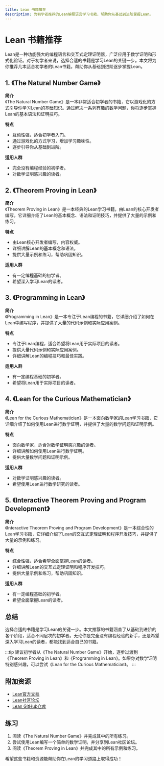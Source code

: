 ```yaml
---
title: Lean 书籍推荐
description: 为初学者推荐的Lean编程语言学习书籍，帮助你从基础到进阶掌握Lean。
---
```


# Lean 书籍推荐

Lean是一种功能强大的编程语言和交互式定理证明器，广泛应用于数学证明和形式化验证。对于初学者来说，选择合适的书籍是学习Lean的关键一步。本文将为你推荐几本适合初学者的Lean书籍，帮助你从基础到进阶逐步掌握Lean。

## 1. 《The Natural Number Game》

**简介**  
《The Natural Number Game》是一本非常适合初学者的书籍，它以游戏化的方式引导你学习Lean的基础知识。通过解决一系列有趣的数学问题，你将逐步掌握Lean的基本语法和证明技巧。

**特点**  
- 互动性强，适合初学者入门。
- 通过游戏化的方式学习，增加学习趣味性。
- 逐步引导你从基础到进阶。

**适用人群**  
- 完全没有编程经验的初学者。
- 对数学证明感兴趣的读者。

## 2. 《Theorem Proving in Lean》

**简介**  
《Theorem Proving in Lean》是一本经典的Lean学习书籍，由Lean的核心开发者编写。它详细介绍了Lean的基本概念、语法和证明技巧，并提供了大量的示例和练习。

**特点**  
- 由Lean核心开发者编写，内容权威。
- 详细讲解Lean的基本概念和语法。
- 提供大量示例和练习，帮助巩固知识。

**适用人群**  
- 有一定编程基础的初学者。
- 希望深入学习Lean的读者。

## 3. 《Programming in Lean》

**简介**  
《Programming in Lean》是一本专注于Lean编程的书籍，它详细介绍了如何在Lean中编写程序，并提供了大量的代码示例和实际应用案例。

**特点**  
- 专注于Lean编程，适合希望将Lean用于实际项目的读者。
- 提供大量代码示例和实际应用案例。
- 详细讲解Lean的编程技巧和最佳实践。

**适用人群**  
- 有一定编程基础的初学者。
- 希望将Lean用于实际项目的读者。

## 4. 《Lean for the Curious Mathematician》

**简介**  
《Lean for the Curious Mathematician》是一本面向数学家的Lean学习书籍，它详细介绍了如何使用Lean进行数学证明，并提供了大量的数学问题和证明示例。

**特点**  
- 面向数学家，适合对数学证明感兴趣的读者。
- 详细讲解如何使用Lean进行数学证明。
- 提供大量数学问题和证明示例。

**适用人群**  
- 对数学证明感兴趣的读者。
- 希望使用Lean进行数学研究的读者。

## 5. 《Interactive Theorem Proving and Program Development》

**简介**  
《Interactive Theorem Proving and Program Development》是一本综合性的Lean学习书籍，它详细介绍了Lean的交互式定理证明和程序开发技巧，并提供了大量的示例和练习。

**特点**  
- 综合性强，适合希望全面掌握Lean的读者。
- 详细讲解Lean的交互式定理证明和程序开发技巧。
- 提供大量示例和练习，帮助巩固知识。

**适用人群**  
- 有一定编程基础的初学者。
- 希望全面掌握Lean的读者。

## 总结

选择合适的书籍是学习Lean的关键一步。本文推荐的书籍涵盖了从基础到进阶的各个阶段，适合不同层次的初学者。无论你是完全没有编程经验的新手，还是希望深入学习Lean的读者，都能找到适合自己的书籍。

:::tip
建议初学者从《The Natural Number Game》开始，逐步过渡到《Theorem Proving in Lean》和《Programming in Lean》。如果你对数学证明特别感兴趣，可以尝试《Lean for the Curious Mathematician》。
:::

## 附加资源

- [Lean官方文档](https://leanprover.github.io/documentation/)
- [Lean社区论坛](https://leanprover.zulipchat.com/)
- [Lean GitHub仓库](https://github.com/leanprover/lean4)

## 练习

1. 阅读《The Natural Number Game》并完成其中的所有练习。
2. 尝试使用Lean编写一个简单的数学证明，并分享到Lean社区论坛。
3. 阅读《Theorem Proving in Lean》并完成其中的所有示例和练习。

希望这些书籍和资源能帮助你在Lean的学习道路上取得成功！